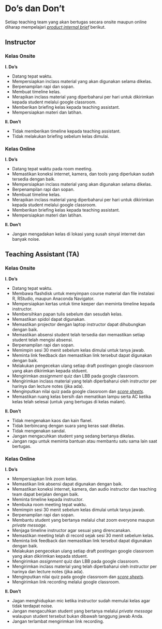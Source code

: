 # Do's dan Don't

Setiap teaching team yang akan bertugas secara onsite maupun online diharap mempelajari [*product internal brief*](https://docs.google.com/presentation/d/17f0z3x9RhJCjarY1yY3vWyW23kr-gSHHhTNdtd97BnM/edit#slide=id.g7daf391588_0_0) berikut.

## Instructor

### Kelas Onsite

**I. Do's**

* Datang tepat waktu.
* Mempersiapkan inclass material yang akan digunakan selama dikelas.
* Berpenampilan rapi dan sopan.
* Membuat timeline kelas.
* Merapikan inclass material yang diperbaharui per hari untuk dikirimkan kepada student melalui google classroom.
* Memberikan briefing kelas kepada teaching assistant.
* Mempersiapkan materi dan latihan.

**II. Don't**

* Tidak memberikan timeline kepada teaching assistant.
* Tidak melakukan briefing sebelum kelas dimulai.

### Kelas Online

**I. Do's**

* Datang tepat waktu pada room meeting.
* Memastikan koneksi internet, kamera, dan tools yang diperlukan sudah tersedia dengan baik.
* Mempersiapkan inclass material yang akan digunakan selama dikelas.
* Berpenampilan rapi dan sopan.
* Membuat timeline kelas.
* Merapikan inclass material yang diperbaharui per hari untuk dikirimkan kepada student melalui google classroom.
* Memberikan briefing kelas kepada teaching assistant.
* Mempersiapkan materi dan latihan.

**II. Don't**

* Jangan mengadakan kelas di lokasi yang susah sinyal internet dan banyak noise.

## Teaching Assistant (TA)

### Kelas Onsite

**I. Do's**

* Datang tepat waktu.
* Membawa flashdisk untuk menyimpan course material dan file instalasi R, RStudio, maupun Anaconda Navigator.
* Mempersiapkan kertas untuk time keeper dan meminta timeline kepada instructor.
* Membersihkan papan tulis sebelum dan sesudah kelas.
* Memastikan spidol dapat digunakan.
* Memastikan projector dengan laptop instructor dapat dihubungkan dengan baik.
* Memastikan absensi student telah tersedia dan memastikan setiap student telah mengisi absensi.
* Berpenampilan rapi dan sopan.
* Memimpin sesi 30 menit sebelum kelas dimulai untuk tanya jawab.
* Meminta link feedback dan memastikan link tersebut dapat digunakan dengan baik.
* Melakukan pengecekan ulang setiap draft postingan google classroom yang akan dikirimkan kepada stduent.
* Mengirimkan *assignment* quiz dan LBB pada google classroom.
* Mengirimkan inclass material yang telah diperbaharui oleh instructor per harinya dan lecture notes (jika ada).
* Menginputkan nilai quiz pada google classroom dan [*score sheets*](https://docs.google.com/spreadsheets/d/1cGJ0pn9k9gKCBnceWVwaL9D7BBDMNjLh8uPYlaBlJi8/edit#gid=1518964141).
* Memastikan ruang kelas bersih dan mematikan lampu serta AC ketika kelas telah selesai (untuk yang bertugas di kelas malam).

**II. Don't**

* Tidak mengenakan kaos dan kain flanel.
* Tidak berbincang dengan suara yang keras saat dikelas.
* Tidak mengenakan sandal.
* Jangan mengacuhkan student yang sedang bertanya dikelas.
* Jangan ragu untuk meminta bantuan atau membantu satu sama lain saat bertugas.

### Kelas Online

**I. Do's**

* Mempersiapkan link zoom kelas.
* Memastikan link absensi dapat digunakan dengan baik.
* Memastikan koneksi internet, kamera, dan audio instructor dan teaching team dapat berjalan dengan baik.
* Meminta timeline kepada instructor.
* Membuka room meeting tepat waktu.
* Memimpin sesi 30 menit sebelum kelas dimulai untuk tanya jawab.
* Berpenampilan rapi dan sopan.
* Membantu student yang bertanya melalui chat zoom everyone maupun *private message*.
* Menjaga timeline instructor agar sesuai yang direncanakan.
* Memastikan meeting telah di record sejak sesi 30 menit sebelum kelas.
* Meminta link feedback dan memastikan link tersebut dapat digunakan dengan baik.
* Melakukan pengecekan ulang setiap draft postingan google classroom yang akan dikirimkan kepada stduent.
* Mengirimkan *assignment* quiz dan LBB pada google classroom.
* Mengirimkan inclass material yang telah diperbaharui oleh instructor per harinya dan lecture notes (jika ada).
* Menginputkan nilai quiz pada google classroom dan [*score sheets*](https://docs.google.com/spreadsheets/d/1cGJ0pn9k9gKCBnceWVwaL9D7BBDMNjLh8uPYlaBlJi8/edit#gid=1518964141).
* Mengirimkan link recording melalui google classroom.

**II. Don't**

* Jagan menghidupkan mic ketika instructor sudah memulai kelas agar tidak terdapat noise.
* Jangan mengacuhkan student yang bertanya melalui *private message* walaupun student tersebut bukan dibawah tanggung jawab Anda.
* Jangan terlambat mengirimkan link recording.
